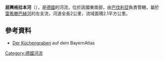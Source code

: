 {{Multiple issues|
{{No footnotes|time=2020-08-27T13:49:28+00:00}}
{{Onesource|time=2020-08-27T13:49:28+00:00}}
{{Orphan|time=2020-08-27T13:49:49+00:00}}
}}
{{Coord|49.976569|N|9.519653|E|display=title}}

'''屈興格拉本河'''（{{lang-de|Küchengraben}}），是[[德國|德國]]的河流，位於該國東南部，由[[巴伐利亞|巴伐利亞]]負責管轄，屬於[[雷希滕巴赫河_(美因河支流)|雷希滕巴赫河]]的左支流，河道全長2公里，流域面積2.1平方公里。

==參考資料==
* [http://geoportal.bayern.de/bayernatlas/default?lon=4322619.5&lat=5541634.0&zoom=10&base=951 Der Küchengraben] auf dem BayernAtlas

{{Germany-geo-stub}}
[[Category:德國河流|Category:德國河流]]